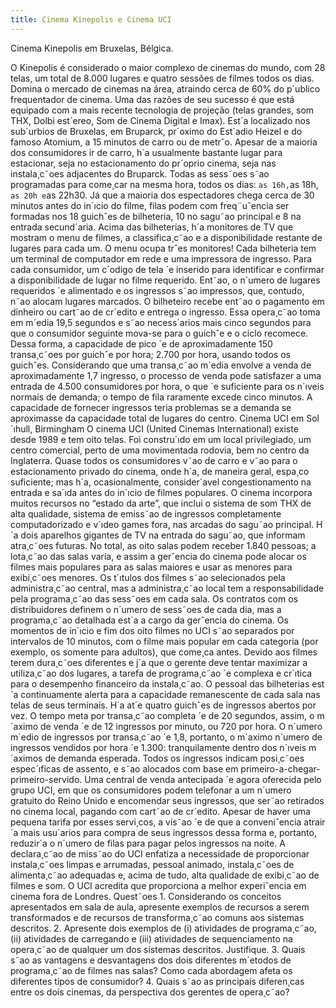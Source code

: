 ```yaml
---
title: Cinema Kinepolıs e Cinema UCI
---
```

Cinema Kinepolis em Bruxelas, Bélgica. 

O Kinepolis é considerado o maior complexo de cinemas do mundo, com 28 telas, um total de 8.000 lugares e quatro sessões de filmes todos os dias. Domina o mercado de cinemas na área, atraindo cerca de 60% do p´ublico frequentador de cinema. Uma das razões de seu sucesso é que está equipado com a mais recente tecnologia de projeção (telas grandes, som THX, Dolbi est´ereo, Som de Cinema Digital e Imax). Est´a localizado nos sub´urbios de Bruxelas, em Bruparck, pr´oximo do Est´adio Heizel e do famoso Atomium, a 15 minutos de carro ou de metrˆo. Apesar de a maioria dos consumidores ir de carro, h´a usualmente bastante lugar para estacionar, seja no estacionamento do pr´oprio cinema, seja nas instala¸c˜oes adjacentes do Bruparck.
Todas as sess˜oes s˜ao programadas para come¸car na mesma hora, todos os dias: `as 16h, `as 18h, `as 20h e `as 22h30. Já que a maioria dos espectadores chega cerca de 30 minutos antes do in´ıcio do filme, filas podem com freq¨uˆencia ser formadas nos
18 guichˆes de bilheteria, 10 no sagu˜ao principal e 8 na entrada secund´aria. Acima das bilheterias, h´a monitores de TV que
mostram o menu de filmes, a classifica¸c˜ao e a disponibilidade restante de lugares para cada um. O menu ocupa trˆes monitores!
Cada bilheteria tem um terminal de computador em rede e uma impressora de ingresso. Para cada consumidor, um c´odigo de
tela ´e inserido para identificar e confirmar a disponibilidade de lugar no filme requerido. Ent˜ao, o n´umero de lugares requeridos
´e alimentado e os ingressos s˜ao impressos, que, contudo, n˜ao alocam lugares marcados. O bilheteiro recebe ent˜ao o pagamento
em dinheiro ou cart˜ao de cr´edito e entrega o ingresso. Essa opera¸c˜ao toma em m´edia 19,5 segundos e s˜ao necess´arios mais
cinco segundos para que o consumidor seguinte mova-se para o guichˆe e o ciclo recomece. Dessa forma, a capacidade de pico
´e de aproximadamente 150 transa¸c˜oes por guichˆe por hora; 2.700 por hora, usando todos os guichˆes. Considerando que uma
transa¸c˜ao m´edia envolve a venda de aproximadamente 1,7 ingresso, o processo de venda pode satisfazer a uma entrada de 4.500
consumidores por hora, o que ´e suficiente para os n´ıveis normais de demanda; o tempo de fila raramente excede cinco minutos.
A capacidade de fornecer ingressos teria problemas se a demanda se aproximasse da capacidade total de lugares do centro.
Cinema UCI em Sol´ıhull, Birmingham O cinema UCI (United Cinemas International) existe desde 1989 e tem oito telas.
Foi constru´ıdo em um local privilegiado, um centro comercial, perto de uma movimentada rodovia, bem no centro da Inglaterra.
Quase todos os consumidores v˜ao de carro e v˜ao para o estacionamento privado do cinema, onde h´a, de maneira geral, espa¸co
suficiente; mas h´a, ocasionalmente, consider´avel congestionamento na entrada e sa´ıda antes do in´ıcio de filmes populares.
O cinema incorpora muitos recursos no “estado da arte”, que inclui o sistema de som THX de alta qualidade, sistema de
emiss˜ao de ingressos completamente computadorizado e v´ıdeo games fora, nas arcadas do sagu˜ao principal. H´a dois aparelhos
gigantes de TV na entrada do sagu˜ao, que informam atra¸c˜oes futuras. No total, as oito salas podem receber 1.840 pessoas;
a lota¸c˜ao das salas varia, e assim a gerˆencia do cinema pode alocar os filmes mais populares para as salas maiores e usar as
menores para exibi¸c˜oes menores.
Os t´ıtulos dos filmes s˜ao selecionados pela administra¸c˜ao central, mas a administra¸c˜ao local tem a responsabilidade pela
programa¸c˜ao das sess˜oes em cada sala. Os contratos com os distribuidores definem o n´umero de sess˜oes de cada dia, mas a
programa¸c˜ao detalhada est´a a cargo da gerˆencia do cinema. Os momentos de in´ıcio e fim dos oito filmes no UCI s˜ao separados
por intervalos de 10 minutos, com o filme mais popular em cada categoria (por exemplo, os somente para adultos), que come¸ca
antes. Devido aos filmes terem dura¸c˜oes diferentes e j´a que o gerente deve tentar maximizar a utiliza¸c˜ao dos lugares, a tarefa
de programa¸c˜ao ´e complexa e cr´ıtica para o desempenho financeiro da instala¸c˜ao.
O pessoal das bilheterias est´a continuamente alerta para a capacidade remanescente de cada sala nas telas de seus terminais.
H´a at´e quatro guichˆes de ingressos abertos por vez. O tempo meta por transa¸c˜ao completa ´e de 20 segundos, assim, o m´aximo
de venda ´e de 12 ingressos por minuto, ou 720 por hora. O n´umero m´edio de ingressos por transa¸c˜ao ´e 1,8, portanto, o m´aximo
n´umero de ingressos vendidos por hora ´e 1.300: tranquilamente dentro dos n´ıveis m´aximos de demanda esperada. Todos os
ingressos indicam posi¸c˜oes espec´ıficas de assento, e s˜ao alocados com base em primeiro-a-chegar-primeiro-servido. Uma central
de venda antecipada ´e agora oferecida pelo grupo UCI, em que os consumidores podem telefonar a um n´umero gratuito do Reino
Unido e encomendar seus ingressos, que ser˜ao retirados no cinema local, pagando com cart˜ao de cr´edito. Apesar de haver uma
pequena tarifa por esses servi¸cos, a vis˜ao ´e de que a conveniˆencia atrair´a mais usu´arios para compra de seus ingressos dessa
forma e, portanto, reduzir´a o n´umero de filas para pagar pelos ingressos na noite.
A declara¸c˜ao de miss˜ao do UCI enfatiza a necessidade de proporcionar instala¸c˜oes limpas e arrumadas, pessoal animado,
instala¸c˜oes de alimenta¸c˜ao adequadas e, acima de tudo, alta qualidade de exibi¸c˜ao de filmes e som. O UCI acredita que
proporciona a melhor experiˆencia em cinema fora de Londres.
Quest˜oes
1. Considerando os conceitos apresentados em sala de aula, apresente exemplos de recursos a serem transformados e de
recursos de transforma¸c˜ao comuns aos sistemas descritos.
2. Apresente dois exemplos de (i) atividades de programa¸c˜ao, (ii) atividades de carregando e (iii) atividades de sequenciamento
na opera¸c˜ao de qualquer um dos sistemas descritos. Justifique.
3. Quais s˜ao as vantagens e desvantagens dos dois diferentes m´etodos de programa¸c˜ao de filmes nas salas? Como cada
abordagem afeta os diferentes tipos de consumidor?
4. Quais s˜ao as principais diferen¸cas entre os dois cinemas, da perspectiva dos gerentes de opera¸c˜ao?